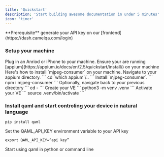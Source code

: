 ```yaml
---
title: 'Quickstart'
description: 'Start building awesome documentation in under 5 minutes'
icon: 'timer'
---
```

<Info>
  **Prerequisite** generate your API key on our [frontend](https://dash.camelqa.com/login)
</Info>



### Setup your machine

<AccordionGroup>
  <Accordion icon="mobile" title="Plug in a phone">
    Plug in an Anriod or iPhone to your machine. 
  </Accordion>
  <Accordion icon="rectangle-terminal" title="Run Appium in your terminal">
    Ensure your are running [appium](https://appium.io/docs/en/2.5/quickstart/install/) on your machine
  </Accordion>
  <Accordion icon="rectangle-terminal" title="Ensure you have mjpeg-consumer on your machine">
    Here's how to install `mjpeg-consumer` on your machine. Navigate to your appium directory.
    ```
    cd `which appium`/..
    ```
    Install `mjpeg-consumer`.
    ```
    npm i mjpeg-consumer
    ```
    Optionally, navigate back to your previous directory
    ```
    cd -
    ```
  </Accordion>
  <Accordion icon="rectangle-terminal" title="Spin up your virtual environment">
    Create your VE 
    ```
    python3 -m venv .venv
    ```
    Activate your VE
    ```
    source .venv/bin/activate
    ```
  </Accordion>
</AccordionGroup>


### Install qaml and start controling your device in natural language

```
pip install qaml
```

Set the QAML_API_KEY environment variable to your API key
```
export QAML_API_KEY=”api key”
```
Start using qaml in python or command line
